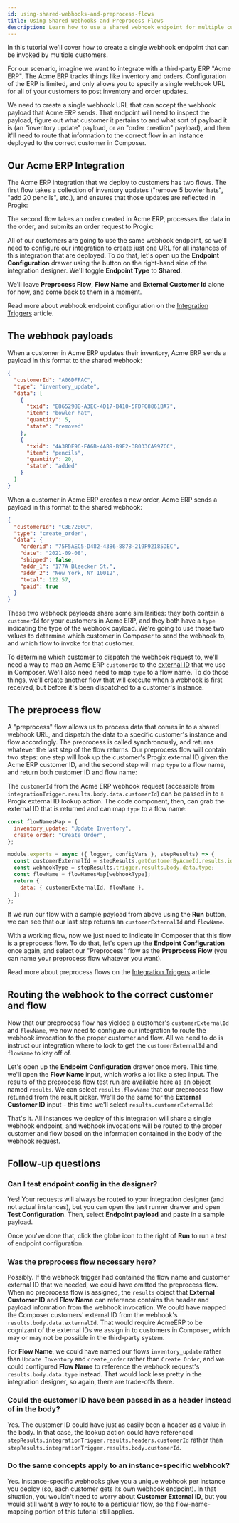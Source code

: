 ```yaml
---
id: using-shared-webhooks-and-preprocess-flows
title: Using Shared Webhooks and Preprocess Flows
description: Learn how to use a shared webhook endpoint for multiple customers, and route webhook invocations to specific customers and flows.
---
```



In this tutorial we'll cover how to create a single webhook endpoint that can be invoked by multiple customers.

For our scenario, imagine we want to integrate with a third-party ERP "Acme ERP".
The Acme ERP tracks things like inventory and orders.
Configuration of the ERP is limited, and only allows you to specify a single webhook URL for all of your customers to post inventory and order updates.

We need to create a single webhook URL that can accept the webhook payload that Acme ERP sends.
That endpoint will need to inspect the payload, figure out what customer it pertains to and what sort of payload it is (an "inventory update" payload, or an "order creation" payload), and then it'll need to route that information to the correct flow in an instance deployed to the correct customer in Composer.

<Screenshot
  filename="quickstarts/using-shared-webhooks-and-preprocess-flows/flow.png"
  maxWidth="400px"
  alt="Simple diagram of integration flows"
/>

## Our Acme ERP Integration

The Acme ERP integration that we deploy to customers has two flows.
The first flow takes a collection of inventory updates ("remove 5 bowler hats", "add 20 pencils", etc.), and ensures that those updates are reflected in Progix:

<Screenshot
  filename="quickstarts/using-shared-webhooks-and-preprocess-flows/inventory-flow.png"
  maxWidth="800px"
  alt="Acme ERP Update Inventory flow in Composer integration designer"
/>

The second flow takes an order created in Acme ERP, processes the data in the order, and submits an order request to Progix:

<Screenshot
  filename="quickstarts/using-shared-webhooks-and-preprocess-flows/order-flow.png"
  maxWidth="800px"
  alt="Acme ERP Create Order flow in Composer integration designer"
/>

All of our customers are going to use the same webhook endpoint, so we'll need to configure our integration to create just one URL for all instances of this integration that are deployed.
To do that, let's open up the **Endpoint Configuration** drawer using the button on the right-hand side of the integration designer.
We'll toggle **Endpoint Type** to **Shared**.

<Screenshot
  filename="quickstarts/using-shared-webhooks-and-preprocess-flows/endpoint-type-shared-instance.png"
  alt="AcmeERP Endpoint Configuration for shared endpoint in Composer integration designer"
/>

We'll leave **Preprocess Flow**, **Flow Name** and **External Customer Id** alone for now, and come back to them in a moment.

Read more about webhook endpoint configuration on the [Integration Triggers](/composer/builder/integration-triggers.mdx#webhook-endpoint-configuration) article.

## The webhook payloads

When a customer in Acme ERP updates their inventory, Acme ERP sends a payload in this format to the shared webhook:

```json
{
  "customerId": "A06DFFAC",
  "type": "inventory_update",
  "data": [
    {
      "txid": "E865298B-A3EC-4D17-B410-5FDFC8861BA7",
      "item": "bowler hat",
      "quantity": 5,
      "state": "removed"
    },
    {
      "txid": "4A38DE96-EA6B-4AB9-B9E2-3B033CA997CC",
      "item": "pencils",
      "quantity": 20,
      "state": "added"
    }
  ]
}
```

When a customer in Acme ERP creates a new order, Acme ERP sends a payload in this format to the shared webhook:

```json
{
  "customerId": "C3E72B0C",
  "type": "create_order",
  "data": {
    "orderid": "75F5AEC5-D482-4386-8878-219F92185DEC",
    "date": "2021-09-08",
    "shipped": false,
    "addr_1": "177A Bleecker St.",
    "addr_2": "New York, NY 10012",
    "total": 122.57,
    "paid": true
  }
}
```

These two webhook payloads share some similarities: they both contain a `customerId` for your customers in Acme ERP, and they both have a `type` indicating the type of the webhook payload.
We're going to use those two values to determine which customer in Composer to send the webhook to, and which flow to invoke for that customer.

To determine which customer to dispatch the webhook request to, we'll need a way to map an Acme ERP `customerId` to the [external ID](/composer/builder/customers.mdx#customer-external-ids) that we use in Composer.
We'll also need need to map `type` to a flow name.
To do those things, we'll create another flow that will execute when a webhook is first received, but before it's been dispatched to a customer's instance.

## The preprocess flow

A "preprocess" flow allows us to process data that comes in to a shared webhook URL, and dispatch the data to a specific customer's instance and flow accordingly.
The preprocess is called synchronously, and returns whatever the last step of the flow returns.
Our preprocess flow will contain two steps: one step will look up the customer's Progix external ID given the Acme ERP customer ID, and the second step will map `type` to a flow name, and return both customer ID and flow name:

<Screenshot
  filename="quickstarts/using-shared-webhooks-and-preprocess-flows/preprocess-flow.png"
  maxWidth="800px"
  alt="AcmeERP preprocess flow in Composer integration designer"
/>

The `customerId` from the Acme ERP webhook request (accessible from `integrationTrigger.results.body.data.customerId`) can be passed in to a Progix external ID lookup action.
The code component, then, can grab the external ID that is returned and can map `type` to a flow name:

```javascript
const flowNamesMap = {
  inventory_update: "Update Inventory",
  create_order: "Create Order",
};

module.exports = async ({ logger, configVars }, stepResults) => {
  const customerExternalId = stepResults.getCustomerByAcmeId.results.id;
  const webhookType = stepResults.trigger.results.body.data.type;
  const flowName = flowNamesMap[webhookType];
  return {
    data: { customerExternalId, flowName },
  };
};
```

If we run our flow with a sample payload from above using the **Run** button, we can see that our last step returns an `customerExternalId` and `flowName`.

<Screenshot
  filename="quickstarts/using-shared-webhooks-and-preprocess-flows/preprocess-step-results.png"
  alt="AcmeERP Update Inventory test runner step results in Composer integration designer"
/>

With a working flow, now we just need to indicate in Composer that this flow is a preprocess flow.
To do that, let's open up the **Endpoint Configuration** once again, and select our "Preprocess" flow as the **Preprocess Flow** (you can name your preprocess flow whatever you want).

<Screenshot
  filename="quickstarts/using-shared-webhooks-and-preprocess-flows/set-preprocess-flow.png"
  maxWidth="500px"
  alt="Set preprocess flow for Acme ERP in Composer integration designer"
/>

Read more about preprocess flows on the [Integration Triggers](/composer/builder/integration-triggers.mdx#the-preprocess-flow) article.

## Routing the webhook to the correct customer and flow

Now that our preprocess flow has yielded a customer's `customerExternalId` and `flowName`, we now need to configure our integration to route the webhook invocation to the proper customer and flow.
All we need to do is instruct our integration where to look to get the `customerExternalId` and `flowName` to key off of.

Let's open up the **Endpoint Configuration** drawer once more.
This time, we'll open the **Flow Name** input, which works a lot like a step input.
The results of the preprocess flow test run are available here as an object named `results`.
We can select `results.flowName` that our preprocess flow returned from the result picker.
We'll do the same for the **External Customer ID** input - this time we'll select `results.customerExternalId`:

<Screenshot
  filename="quickstarts/using-shared-webhooks-and-preprocess-flows/reference-preprocess-results.png"
  maxWidth="600px"
  alt="Reference preprocess flow results in Composer integration designer"
/>

That's it.
All instances we deploy of this integration will share a single webhook endpoint, and webhook invocations will be routed to the proper customer and flow based on the information contained in the body of the webhook request.

## Follow-up questions

### Can I test endpoint config in the designer?

Yes! Your requests will always be routed to your integration designer (and not actual instances), but you can open the test runner drawer and open **Test Configuration**.
Then, select **Endpoint payload** and paste in a sample payload.

<Screenshot
  filename="quickstarts/using-shared-webhooks-and-preprocess-flows/endpoint-test-payload.png"
  maxWidth="600px"
  alt="Endpoint Test Payload"
/>

Once you've done that, click the globe icon to the right of **Run** to run a test of endpoint configuration.

### Was the preprocess flow necessary here?

Possibly.
If the webhook trigger had contained the flow name and customer external ID that we needed, we could have omitted the preprocess flow.
When no preprocess flow is assigned, the `results` object that **External Customer ID** and **Flow Name** can reference contains the header and payload information from the webhook invocation.
We could have mapped the Composer customers' external ID from the webhook's `results.body.data.externalId`.
That would require AcmeERP to be cognizant of the external IDs we assign in to customers in Composer, which may or may not be possible in the third-party system.

For **Flow Name**, we could have named our flows `inventory_update` rather than `Update Inventory` and `create_order` rather than `Create Order`, and we could configured **Flow Name** to reference the webhook request's `results.body.data.type` instead.
That would look less pretty in the integration designer, so again, there are trade-offs there.

### Could the customer ID have been passed in as a header instead of in the body?

Yes. The customer ID could have just as easily been a header as a value in the body.
In that case, the lookup action could have referenced `stepResults.integrationTrigger.results.headers.customerId` rather than `stepResults.integrationTrigger.results.body.customerId`.

### Do the same concepts apply to an instance-specific webhook?

Yes. Instance-specific webhooks give you a unique webhook per instance you deploy (so, each customer gets its own webhook endpoint).
In that situation, you wouldn't need to worry about **Customer External ID**, but you would still want a way to route to a particular flow, so the flow-name-mapping portion of this tutorial still applies.
